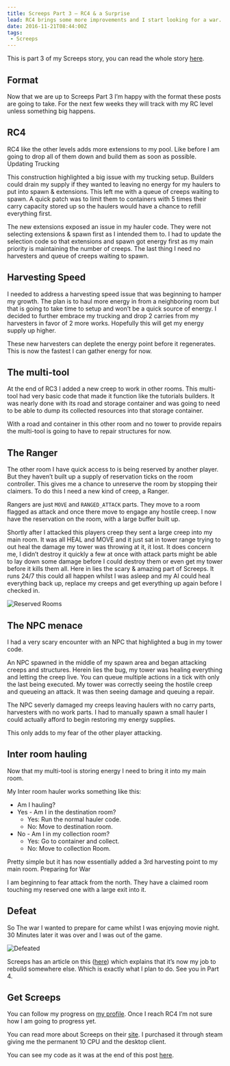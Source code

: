 ```yaml
---
title: Screeps Part 3 – RC4 & a Surprise
lead: RC4 brings some more improvements and I start looking for a war.
date: 2016-11-21T08:44:00Z
tags:
 - Screeps
---
```

This is part 3 of my Screeps story, you can read the whole story [here](/articles/screeps).

## Format

Now that we are up to Screeps Part 3 I’m happy with the format these posts are going to take. For the next few weeks they will track with my RC level unless something big happens.

## RC4

RC4 like the other levels adds more extensions to my pool. Like before I am going to drop all of them down and build them as soon as possible.
Updating Trucking

This construction highlighted a big issue with my trucking setup. Builders could drain my supply if they wanted to leaving no energy for my haulers to put into spawn & extensions. This left me with a queue of creeps waiting to spawn. A quick patch was to limit them to containers with 5 times their carry capacity stored up so the haulers would have a chance to refill everything first.

The new extensions exposed an issue in my hauler code. They were not selecting extensions & spawn first as I intended them to. I had to update the selection code so that extensions and spawn got energy first as my main priority is maintaining the number of creeps. The last thing I need no harvesters and queue of creeps waiting to spawn.

## Harvesting Speed

I needed to address a harvesting speed issue that was beginning to hamper my growth. The plan is to haul more energy in from a neighboring room but that is going to take time to setup and won’t be a quick source of energy. I decided to further embrace my trucking and drop 2 carries from my harvesters in favor of 2 more works. Hopefully this will get my energy supply up higher.

These new harvesters can deplete the energy point before it regenerates. This is now the fastest I can gather energy for now.

## The multi-tool

At the end of RC3 I added a new creep to work in other rooms. This multi-tool had very basic code that made it function like the tutorials builders. It was nearly done with its road and storage container and was going to need to be able to dump its collected resources into that storage container.

With a road and container in this other room and no tower to provide repairs the multi-tool is going to have to repair structures for now.

## The Ranger

The other room I have quick access to is being reserved by another player. But they haven’t built up a supply of reservation ticks on the room controller. This gives me a chance to unreserve the room by stopping their claimers. To do this I need a new kind of creep, a Ranger.

Rangers are just `MOVE` and `RANGED_ATTACK` parts. They move to a room flagged as attack and once there move to engage any hostile creep. I now have the reservation on the room, with a large buffer built up.

Shortly after I attacked this players creep they sent a large creep into my main room. It was all HEAL and MOVE and it just sat in tower range trying to out heal the damage my tower was throwing at it, it lost. It does concern me, I didn’t destroy it quickly a few at once with attack parts might be able to lay down some damage before I could destroy them or even get my tower before it kills them all. Here in lies the scary & amazing part of Screeps. It runs 24/7 this could all happen whilst I was asleep and my AI could heal everything back up, replace my creeps and get everything up again before I checked in.

![Reserved Rooms](./reserved-rooms.png)

## The NPC menace

I had a very scary encounter with an NPC that highlighted a bug in my tower code.

An NPC spawned in the middle of my spawn area and began attacking creeps and structures. Herein lies the bug, my tower was healing everything and letting the creep live. You can queue multiple actions in a tick with only the last being executed. My tower was correctly seeing the hostile creep and queueing an attack. It was then seeing damage and queuing a repair.

The NPC severly damaged my creeps leaving haulers with no carry parts, harvesters with no work parts. I had to manually spawn a small hauler I could actually afford to begin restoring my energy supplies.

This only adds to my fear of the other player attacking.

## Inter room hauling

Now that my multi-tool is storing energy I need to bring it into my main room.

My Inter room hauler works something like this:

  - Am I hauling?
   - Yes
    - Am I in the destination room?
      - Yes: Run the normal hauler code.
      - No: Move to destination room.
   - No
    - Am I in my collection room?
      - Yes: Go to container and collect.
      - No: Move to collection Room.

Pretty simple but it has now essentially added a 3rd harvesting point to my main room.
Preparing for War

I am beginning to fear attack from the north. They have a claimed room touching my reserved one with a large exit into it.

## Defeat

So The war I wanted to prepare for came whilst I was enjoying movie night. 30 Minutes later it was over and I was out of the game.

![Defeated](./defeat.png)

Screeps has an article on this ([here](http://support.screeps.com/hc/en-us/articles/203390711-Birth-and-death)) which explains that it’s now my job to rebuild somewhere else. Which is exactly what I plan to do. See you in Part 4.

## Get Screeps

You can follow my progress on [my profile](https://screeps.com/a/#!/profile/Arcath). Once I reach RC4 I’m not sure how I am going to progress yet.

You can read more about Screeps on their [site](https://screeps.com/). I purchased it through steam giving me the permanent 10 CPU and the desktop client.

You can see my code as it was at the end of this post [here](https://github.com/Arcath/screeps-code/commit/f0841553f1a391a00fd42331d791c2af303978ec).
